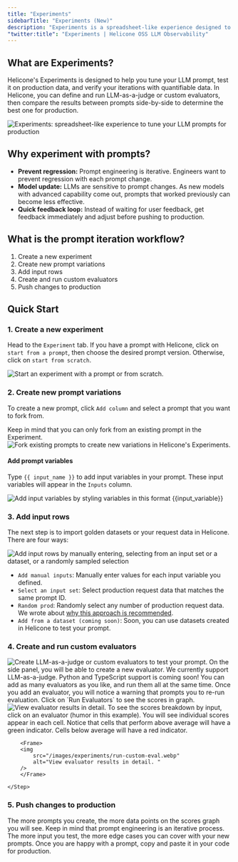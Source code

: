 ```yaml
---
title: "Experiments"
sidebarTitle: "Experiments (New)"
description: "Experiments is a spreadsheet-like experience designed to tune your LLM prompts for production. "
"twitter:title": "Experiments | Helicone OSS LLM Observability"
---
```



## What are Experiments?

Helicone's Experiments is designed to help you tune your LLM prompt, test it on production data, and verify your iterations with quantifiable data. In Helicone, you can define and run LLM-as-a-judge or custom evaluators, then compare the results between prompts side-by-side to determine the best one for production.

<Frame>
  <img
    src="/images/experiments/experiments-cover.webp"
    alt="Experiments: spreadsheet-like experience to tune your LLM prompts for production"
  />
</Frame>

## Why experiment with prompts?

- **Prevent regression:** Prompt engineering is iterative. Engineers want to prevent regression with each prompt change.
- **Model update:** LLMs are sensitive to prompt changes. As new models with advanced capability come out, prompts that worked previously can become less effective.
- **Quick feedback loop:** Instead of waiting for user feedback, get feedback immediately and adjust before pushing to production.

## What is the prompt iteration workflow?

1. Create a new experiment
2. Create new prompt variations
3. Add input rows
4. Create and run custom evaluators
5. Push changes to production

## Quick Start

### 1. Create a new experiment

Head to the `Experiment` tab. If you have a prompt with Helicone, click on `start from a prompt`, then choose the desired prompt version. Otherwise, click on `start from scratch`.

<Frame>
  <img
    src="/images/experiments/create-new-experiment.webp"
    alt="Start an experiment with a prompt or from scratch. "
  />
</Frame>

### 2. Create new prompt variations

To create a new prompt, click `Add column` and select a prompt that you want to fork from.

<Note>
  Keep in mind that you can only fork from an existing prompt in the Experiment.
</Note>

<Frame>
  <img
    src="/images/experiments/fork-prompt.webp"
    alt="Fork existing prompts to create new variations in Helicone's Experiments. "
  />
</Frame>

#### Add prompt variables

Type `{{ input_name }}` to add input variables in your prompt. These input variables will appear in the `Inputs` column.

<Frame>
  <img
    src="/images/experiments/input-variable.webp"
    alt="Add input variables by styling variables in this format {{input_variable}}"
  />
</Frame>

### 3. Add input rows

The next step is to import golden datasets or your request data in Helicone. There are four ways:

<Frame>
  <img
    src="/images/experiments/add-input.webp"
    alt="Add input rows by manually entering, selecting from an input set or a dataset, or a randomly sampled selection"
  />
</Frame>

- `Add manual inputs`: Manually enter values for each input variable you defined.
- `Select an input set`: Select production request data that matches the same prompt ID.
- `Random prod`: Randomly select any number of production request data. We wrote about [why this approach is recommended](https://www.helicone.ai/blog/prompt-evaluation-for-llms).
- `Add from a dataset (coming soon)`: Soon, you can use datasets created in Helicone to test your prompt.

### 4. Create and run custom evaluators

<Steps>
    <Step title="Toggle on `Show scores`.">
      <Frame>
        <img
          src="/images/experiments/select-eval.webp"
          alt="Create LLM-as-a-judge or custom evaluators to test your prompt. "
        />
      </Frame>
    </Step>
    <Step title="Under the dropdown, select 'Create new custom evaluators'">
    </Step>
    <Step title="Create the evaluator">
        On the side panel, you will be able to create a new evaluator. We currently support LLM-as-a-judge. Python and TypeScript support is coming soon!
        <Tip>You can add as many evaluators as you like, and run them all at the same time. </Tip>
    </Step>
    <Step title="Run Evaluator">
        Once you add an evaluator, you will notice a warning that prompts you to re-run evaluation. Click on `Run Evaluators` to see the scores in graph.
        <Frame>
        <img
            src="/images/experiments/run-eval.webp"
            alt="View evaluator results in detail. "
        />
        </Frame>
    </Step>
    <Step title="(Optional) View score breakdown">
        To see the scores breakdown by input, click on an evaluator (humor in this example). You will see individual scores appear in each cell. 
        Notice that cells that perform above average will have a green indicator. Cells below average will have a red indicator.

        <Frame>
        <img
            src="/images/experiments/run-custom-eval.webp"
            alt="View evaluator results in detail. "
        />
        </Frame>

    </Step>

</Steps>

### 5. Push changes to production

The more prompts you create, the more data points on the scores graph you will see. Keep in mind that prompt engineering is an iterative process. The more input you test, the more edge cases you can cover with your new prompts.
Once you are happy with a prompt, copy and paste it in your code for production.

<QuestionsSection />
